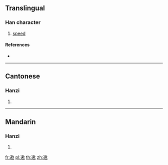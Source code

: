 {{character info/new}}
==Translingual==

===Han character===
{{Han char|rn=162|rad=辵|as=11|sn=15|four=38304|canj=YDLK}}

# [[speed]]

====References====
* {{Han ref|kx=1264.030|dkj=39079|dj=1759.130|hdz=63875.050|uh=906B|ud=36971|bh=E853|bd=59475}}

----

==Cantonese==

===Hanzi===
{{yue-hanzi|jyut=|y=chuk1}}

# {{defn|lang=yue|sort=辵11}}

----

==Mandarin==

===Hanzi===
{{cmn-hanzi|pin=[[chì]] ([[chi4]])|wg=ch'ih<sup>4</sup>}}

# {{defn|lang=cmn|sort=辵11}}

[[fr:遫]]
[[pl:遫]]
[[th:遫]]
[[zh:遫]]